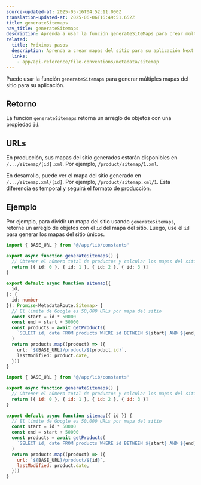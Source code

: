 ```yaml
---
source-updated-at: 2025-05-16T04:52:11.000Z
translation-updated-at: 2025-06-06T16:49:51.652Z
title: generateSitemaps
nav_title: generateSitemaps
description: Aprenda a usar la función generateSiteMaps para crear múltiples mapas del sitio para su aplicación.
related:
  title: Próximos pasos
  description: Aprenda a crear mapas del sitio para su aplicación Next.js.
  links:
    - app/api-reference/file-conventions/metadata/sitemap
---
```


Puede usar la función `generateSitemaps` para generar múltiples mapas del sitio para su aplicación.

## Retorno

La función `generateSitemaps` retorna un arreglo de objetos con una propiedad `id`.

## URLs

En producción, sus mapas del sitio generados estarán disponibles en `/.../sitemap/[id].xml`. Por ejemplo, `/product/sitemap/1.xml`.

En desarrollo, puede ver el mapa del sitio generado en `/.../sitemap.xml/[id]`. Por ejemplo, `/product/sitemap.xml/1`. Esta diferencia es temporal y seguirá el formato de producción.

## Ejemplo

Por ejemplo, para dividir un mapa del sitio usando `generateSitemaps`, retorne un arreglo de objetos con el `id` del mapa del sitio. Luego, use el `id` para generar los mapas del sitio únicos.

```ts filename="app/product/sitemap.ts" switcher
import { BASE_URL } from '@/app/lib/constants'

export async function generateSitemaps() {
  // Obtener el número total de productos y calcular los mapas del sitio necesarios
  return [{ id: 0 }, { id: 1 }, { id: 2 }, { id: 3 }]
}

export default async function sitemap({
  id,
}: {
  id: number
}): Promise<MetadataRoute.Sitemap> {
  // El límite de Google es 50,000 URLs por mapa del sitio
  const start = id * 50000
  const end = start + 50000
  const products = await getProducts(
    `SELECT id, date FROM products WHERE id BETWEEN ${start} AND ${end}`
  )
  return products.map((product) => ({
    url: `${BASE_URL}/product/${product.id}`,
    lastModified: product.date,
  }))
}
```

```js filename="app/product/sitemap.js" switcher
import { BASE_URL } from '@/app/lib/constants'

export async function generateSitemaps() {
  // Obtener el número total de productos y calcular los mapas del sitio necesarios
  return [{ id: 0 }, { id: 1 }, { id: 2 }, { id: 3 }]
}

export default async function sitemap({ id }) {
  // El límite de Google es 50,000 URLs por mapa del sitio
  const start = id * 50000
  const end = start + 50000
  const products = await getProducts(
    `SELECT id, date FROM products WHERE id BETWEEN ${start} AND ${end}`
  )
  return products.map((product) => ({
    url: `${BASE_URL}/product/${id}`,
    lastModified: product.date,
  }))
}
```
